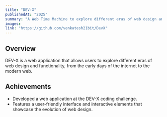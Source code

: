 ```yaml
---
title: "DEV-X"
publishedAt: "2025"
summary: "A Web Time Machine to explore different eras of web design and functionality."
images: 
link: "https://github.com/venkatesh21bit/DevX"
---
```


## Overview

DEV-X is a web application that allows users to explore different eras of web design and functionality, from the early days of the internet to the modern web.

## Achievements

- Developed a web application at the DEV-X coding challenge.
- Features a user-friendly interface and interactive elements that showcase the evolution of web design.